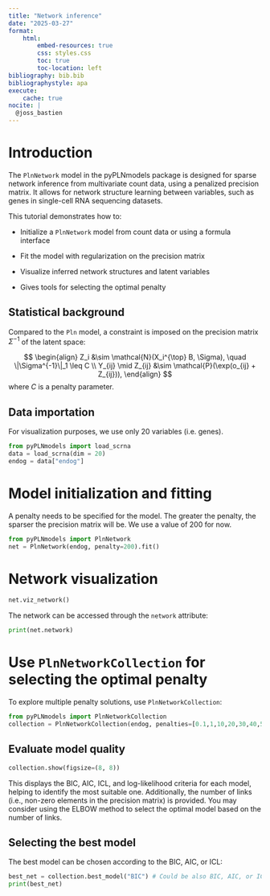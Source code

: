 ```yaml
---
title: "Network inference"
date: "2025-03-27"
format:
    html:
        embed-resources: true
        css: styles.css
        toc: true
        toc-location: left
bibliography: bib.bib
bibliographystyle: apa
execute:
    cache: true
nocite: |
  @joss_bastien
---
```



# Introduction

The `PlnNetwork` model in the pyPLNmodels package is designed for sparse network
inference from multivariate count data, using a
penalized precision matrix. It allows for network structure learning between
variables, such as genes in single-cell RNA sequencing datasets.

This tutorial demonstrates how to:

- Initialize a `PlnNetwork` model from count data or using a formula interface

- Fit the model with regularization on the precision matrix

- Visualize inferred network structures and latent variables

- Gives tools for selecting the optimal penalty

## Statistical background

Compared to the `Pln` model, a constraint is imposed on the precision matrix
$\Sigma^{-1}$ of the latent space:

$$
\begin{align}
Z_i &\sim \mathcal{N}(X_i^{\top} B, \Sigma), \quad \|\Sigma^{-1}\|_1 \leq C \\
Y_{ij} \mid Z_{ij} &\sim \mathcal{P}(\exp(o_{ij} + Z_{ij})),
\end{align}
$$
where $C$ is a penalty parameter.

## Data importation

For visualization purposes, we use only 20 variables (i.e. genes).

```python
from pyPLNmodels import load_scrna
data = load_scrna(dim = 20)
endog = data["endog"]
```

# Model initialization and fitting

A penalty needs to be specified for the model. The greater the penalty, the
sparser the precision matrix will be. We use a value of $200$ for now.

```python
from pyPLNmodels import PlnNetwork
net = PlnNetwork(endog, penalty=200).fit()
```

# Network visualization


```python
net.viz_network()
```

The network can be accessed through the `network` attribute:


```python
print(net.network)
```

# Use `PlnNetworkCollection` for selecting the optimal penalty


To explore multiple penalty solutions, use `PlnNetworkCollection`:

```python
from pyPLNmodels import PlnNetworkCollection
collection = PlnNetworkCollection(endog, penalties=[0.1,1,10,20,30,40,50,100,200, 300, 400,1000, 2000]).fit()
```


## Evaluate model quality

```python
collection.show(figsize=(8, 8))
```

This displays the BIC, AIC, ICL, and log-likelihood criteria for each model,
helping to identify the most suitable one. Additionally, the number of links
(i.e., non-zero elements in the precision matrix) is provided. You may consider
using the ELBOW method to select the optimal model based on the number of links.

## Selecting the best model


The best model can be chosen according to the BIC, AIC, or ICL:

```python
best_net = collection.best_model("BIC") # Could be also BIC, AIC, or ICL.
print(best_net)
```
